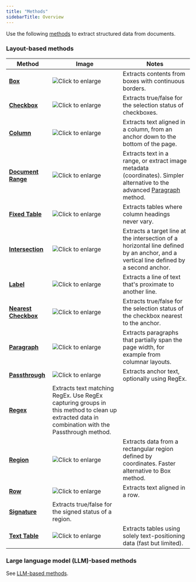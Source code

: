 ```yaml
---
title: "Methods"
sidebarTitle: Overview
---
```


Use the following [methods](https://sensible-87.mintlify.app/senseml-reference/field-query-object/method-object) to extract structured data from documents. 

### Layout-based methods

| Method                                         | Image                                                                                                                                            | Notes                                                                                                                                       |
| ---------------------------------------------- | ------------------------------------------------------------------------------------------------------------------------------------------------ | ------------------------------------------------------------------------------------------------------------------------------------------- |
| **[Box](https://sensible-87.mintlify.app/senseml-reference/methods/box)**                           | ![Click to enlarge](/images/box_1099.png)            | Extracts contents from boxes with continuous borders.                                                                                       |
| **[Checkbox](https://sensible-87.mintlify.app/senseml-reference/methods/checkbox)**                 | ![Click to enlarge](/images/checkbox.png)           | Extracts true/false for the selection status of checkboxes.                                                                                 |
| **[Column](https://sensible-87.mintlify.app/senseml-reference/methods/column)**                     | ![Click to enlarge](/images/column.png)              | Extracts text aligned in a column, from an anchor down to the bottom of the page.                                                           |
| **[Document Range](https://sensible-87.mintlify.app/senseml-reference/methods/document-range)**     | ![Click to enlarge](/images/documentrange_sworn.png) | Extracts text in a range, or extract image metadata (coordinates). Simpler alternative to the advanced [Paragraph](https://sensible-87.mintlify.app/senseml-reference/methods/paragraph) method. |
| **[Fixed Table](https://sensible-87.mintlify.app/senseml-reference/methods/fixed-table)**           | ![Click to enlarge](/images/fixed_table.png)         | Extracts tables where column headings never vary.                                                                                           |
| **[Intersection](https://sensible-87.mintlify.app/senseml-reference/methods/intersection)**         | ![Click to enlarge](/images/intersection_1.png)      | Extracts a target line at the intersection of a horizontal line defined by an anchor, and a vertical line defined by a second anchor.       |
| **[Label](https://sensible-87.mintlify.app/senseml-reference/methods/label)**                       | ![Click to enlarge](/images/labels.png)              | Extracts a line of text that's proximate to another line.                                                                                   |
| [**Nearest Checkbox**](https://sensible-87.mintlify.app/senseml-reference/methods/nearest-checkbox) | ![Click to enlarge](/images/nearest_checkbox.png)    | Extracts true/false for the selection status of the checkbox nearest to the anchor.                                                         |
| [**Paragraph**](https://sensible-87.mintlify.app/senseml-reference/methods/paragraph)               | ![Click to enlarge](/images/paragraph.png)           | Extracts paragraphs that partially span the page width, for example from columnar layouts.                                                  |
| **[Passthrough](https://sensible-87.mintlify.app/senseml-reference/methods/passthrough)**           | ![Click to enlarge](/images/passthrough.png)         | Extracts anchor text, optionally using RegEx.                                                                                               |
| **[Regex](https://sensible-87.mintlify.app/senseml-reference/methods/regex)**                       | Extracts text matching RegEx. Use RegEx capturing groups in this method to clean up extracted data in combination with the Passthrough method.   |                                                                                                                                             |
| **[Region](https://sensible-87.mintlify.app/senseml-reference/methods/region)**                     | ![Click to enlarge](/images/region_ssn.png)          | Extracts data from a rectangular region defined by coordinates. Faster alternative to Box method.                                           |
| **[Row](https://sensible-87.mintlify.app/senseml-reference/methods/row)**                           | ![Click to enlarge](/images/row.png)                 | Extracts text aligned in a row.                                                                                                             |
| **[Signature](https://sensible-87.mintlify.app/senseml-reference/methods/signature)**               | Extracts true/false for the signed status of a region.                                                                                           |                                                                                                                                             |
| **[Text Table](https://sensible-87.mintlify.app/senseml-reference/methods/text-table)**             | ![Click to enlarge](/images/text_table.png)          | Extracts tables using solely text-positioning data (fast but limited).                                                                      |

### Large language model (LLM)-based methods

See [LLM-based methods](https://sensible-87.mintlify.app/senseml-reference/llm-based-methods/overview).